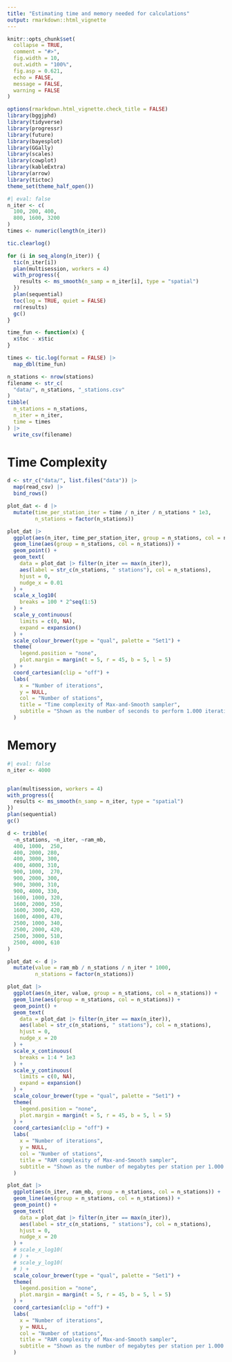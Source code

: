 ```yaml
---
title: "Estimating time and memory needed for calculations"
output: rmarkdown::html_vignette
---
```


```r
knitr::opts_chunk$set(
  collapse = TRUE,
  comment = "#>",
  fig.width = 10,
  out.width = "100%",
  fig.asp = 0.621,
  echo = FALSE,
  message = FALSE,
  warning = FALSE
)
```

```r
options(rmarkdown.html_vignette.check_title = FALSE)
library(bggjphd)
library(tidyverse)
library(progressr)
library(future)
library(bayesplot)
library(GGally)
library(scales)
library(cowplot)
library(kableExtra)
library(arrow)
library(tictoc)
theme_set(theme_half_open())
```


```r
#| eval: false
n_iter <- c(
  100, 200, 400,
  800, 1600, 3200
)
times <- numeric(length(n_iter))

tic.clearlog()

for (i in seq_along(n_iter)) {
  tic(n_iter[i])
  plan(multisession, workers = 4)
  with_progress({
    results <- ms_smooth(n_samp = n_iter[i], type = "spatial")
  })
  plan(sequential)
  toc(log = TRUE, quiet = FALSE)
  rm(results)
  gc()
}

time_fun <- function(x) {
  x$toc - x$tic
}

times <- tic.log(format = FALSE) |> 
  map_dbl(time_fun)

n_stations <- nrow(stations)
filename <- str_c(
  "data/", n_stations, "_stations.csv"
)
tibble(
  n_stations = n_stations,
  n_iter = n_iter,
  time = times
) |> 
  write_csv(filename)
```


# Time Complexity

```r
d <- str_c("data/", list.files("data")) |> 
  map(read_csv) |> 
  bind_rows()
```

```r
plot_dat <- d |> 
  mutate(time_per_station_iter = time / n_iter / n_stations * 1e3,
         n_stations = factor(n_stations)) 

plot_dat |> 
  ggplot(aes(n_iter, time_per_station_iter, group = n_stations, col = n_stations)) +
  geom_line(aes(group = n_stations, col = n_stations)) +
  geom_point() +
  geom_text(
    data = plot_dat |> filter(n_iter == max(n_iter)),
    aes(label = str_c(n_stations, " stations"), col = n_stations),
    hjust = 0,
    nudge_x = 0.01
  ) +
  scale_x_log10(
    breaks = 100 * 2^seq(1:5)
  ) +
  scale_y_continuous(
    limits = c(0, NA),
    expand = expansion()
  ) +
  scale_colour_brewer(type = "qual", palette = "Set1") +
  theme(
    legend.position = "none",
    plot.margin = margin(t = 5, r = 45, b = 5, l = 5)
  ) +
  coord_cartesian(clip = "off") +
  labs(
    x = "Number of iterations",
    y = NULL,
    col = "Number of stations",
    title = "Time complexity of Max-and-Smooth sampler",
    subtitle = "Shown as the number of seconds to perform 1.000 iterations per station"
  )
```

# Memory

```r
#| eval: false
n_iter <- 4000


plan(multisession, workers = 4)
with_progress({
  results <- ms_smooth(n_samp = n_iter, type = "spatial")
})
plan(sequential)
gc()
```


```r
d <- tribble(
  ~n_stations, ~n_iter, ~ram_mb,
  400, 1000,  250,
  400, 2000, 280,
  400, 3000, 300,
  400, 4000, 310,
  900, 1000,  270,
  900, 2000, 300,
  900, 3000, 310,
  900, 4000, 330,
  1600, 1000, 320,
  1600, 2000, 350,
  1600, 3000, 420,
  1600, 4000, 470,
  2500, 1000, 340,
  2500, 2000, 420,
  2500, 3000, 510,
  2500, 4000, 610
) 

plot_dat <- d |> 
  mutate(value = ram_mb / n_stations / n_iter * 1000,
         n_stations = factor(n_stations))

plot_dat |> 
  ggplot(aes(n_iter, value, group = n_stations, col = n_stations)) +
  geom_line(aes(group = n_stations, col = n_stations)) +
  geom_point() +
  geom_text(
    data = plot_dat |> filter(n_iter == max(n_iter)),
    aes(label = str_c(n_stations, " stations"), col = n_stations),
    hjust = 0,
    nudge_x = 20
  ) +
  scale_x_continuous(
    breaks = 1:4 * 1e3
  ) +
  scale_y_continuous(
    limits = c(0, NA),
    expand = expansion()
  ) +
  scale_colour_brewer(type = "qual", palette = "Set1") +
  theme(
    legend.position = "none",
    plot.margin = margin(t = 5, r = 45, b = 5, l = 5)
  ) +
  coord_cartesian(clip = "off") +
  labs(
    x = "Number of iterations",
    y = NULL,
    col = "Number of stations",
    title = "RAM complexity of Max-and-Smooth sampler",
    subtitle = "Shown as the number of megabytes per station per 1.000 iterations per chain"
  )
```

```r
plot_dat |> 
  ggplot(aes(n_iter, ram_mb, group = n_stations, col = n_stations)) +
  geom_line(aes(group = n_stations, col = n_stations)) +
  geom_point() +
  geom_text(
    data = plot_dat |> filter(n_iter == max(n_iter)),
    aes(label = str_c(n_stations, " stations"), col = n_stations),
    hjust = 0,
    nudge_x = 20
  ) +
  # scale_x_log10(
  # ) +
  # scale_y_log10(
  # ) +
  scale_colour_brewer(type = "qual", palette = "Set1") +
  theme(
    legend.position = "none",
    plot.margin = margin(t = 5, r = 45, b = 5, l = 5)
  ) +
  coord_cartesian(clip = "off") +
  labs(
    x = "Number of iterations",
    y = NULL,
    col = "Number of stations",
    title = "RAM complexity of Max-and-Smooth sampler",
    subtitle = "Shown as the number of megabytes per station per 1.000 iterations per chain"
  )
```


